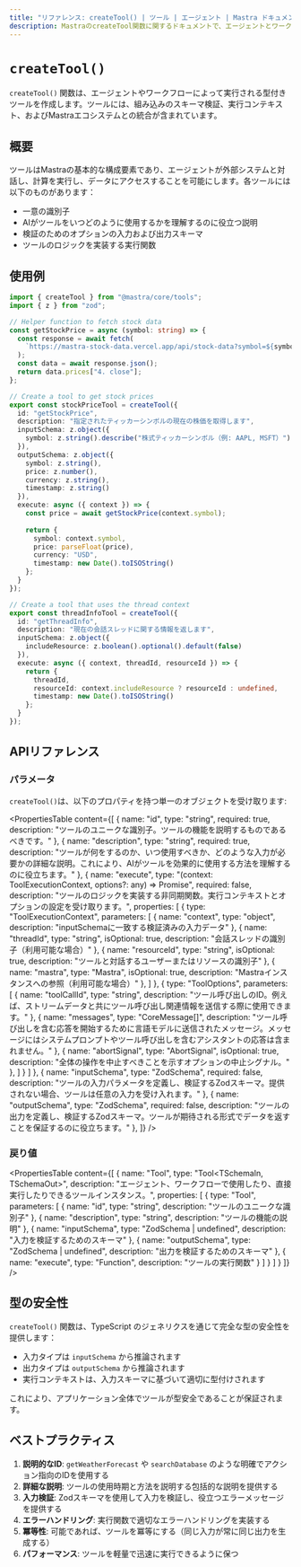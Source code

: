 ```yaml
---
title: "リファレンス: createTool() | ツール | エージェント | Mastra ドキュメント"
description: MastraのcreateTool関数に関するドキュメントで、エージェントとワークフローのためのカスタムツールを作成します。
---
```


# `createTool()`

`createTool()` 関数は、エージェントやワークフローによって実行される型付きツールを作成します。ツールには、組み込みのスキーマ検証、実行コンテキスト、およびMastraエコシステムとの統合が含まれています。

## 概要

ツールはMastraの基本的な構成要素であり、エージェントが外部システムと対話し、計算を実行し、データにアクセスすることを可能にします。各ツールには以下のものがあります：

- 一意の識別子
- AIがツールをいつどのように使用するかを理解するのに役立つ説明
- 検証のためのオプションの入力および出力スキーマ
- ツールのロジックを実装する実行関数

## 使用例

```ts filename="src/tools/stock-tools.ts" showLineNumbers copy
import { createTool } from "@mastra/core/tools";
import { z } from "zod";

// Helper function to fetch stock data
const getStockPrice = async (symbol: string) => {
  const response = await fetch(
    `https://mastra-stock-data.vercel.app/api/stock-data?symbol=${symbol}`
  );
  const data = await response.json();
  return data.prices["4. close"];
};

// Create a tool to get stock prices
export const stockPriceTool = createTool({
  id: "getStockPrice",
  description: "指定されたティッカーシンボルの現在の株価を取得します",
  inputSchema: z.object({
    symbol: z.string().describe("株式ティッカーシンボル（例: AAPL, MSFT）")
  }),
  outputSchema: z.object({
    symbol: z.string(),
    price: z.number(),
    currency: z.string(),
    timestamp: z.string()
  }),
  execute: async ({ context }) => {
    const price = await getStockPrice(context.symbol);
    
    return {
      symbol: context.symbol,
      price: parseFloat(price),
      currency: "USD",
      timestamp: new Date().toISOString()
    };
  }
});

// Create a tool that uses the thread context
export const threadInfoTool = createTool({
  id: "getThreadInfo",
  description: "現在の会話スレッドに関する情報を返します",
  inputSchema: z.object({
    includeResource: z.boolean().optional().default(false)
  }),
  execute: async ({ context, threadId, resourceId }) => {
    return {
      threadId,
      resourceId: context.includeResource ? resourceId : undefined,
      timestamp: new Date().toISOString()
    };
  }
});
```

## APIリファレンス

### パラメータ

`createTool()`は、以下のプロパティを持つ単一のオブジェクトを受け取ります:

<PropertiesTable
  content={[
    {
      name: "id",
      type: "string",
      required: true,
      description: "ツールのユニークな識別子。ツールの機能を説明するものであるべきです。"
    },
    {
      name: "description",
      type: "string",
      required: true,
      description: "ツールが何をするのか、いつ使用すべきか、どのような入力が必要かの詳細な説明。これにより、AIがツールを効果的に使用する方法を理解するのに役立ちます。"
    },
    {
      name: "execute",
      type: "(context: ToolExecutionContext, options?: any) => Promise<any>",
      required: false,
      description: "ツールのロジックを実装する非同期関数。実行コンテキストとオプションの設定を受け取ります。",
      properties: [
        {
          type: "ToolExecutionContext",
          parameters: [
            {
              name: "context",
              type: "object",
              description: "inputSchemaに一致する検証済みの入力データ"
            },
            {
              name: "threadId",
              type: "string",
              isOptional: true,
              description: "会話スレッドの識別子（利用可能な場合）"
            },
            {
              name: "resourceId",
              type: "string",
              isOptional: true,
              description: "ツールと対話するユーザーまたはリソースの識別子"
            },
            {
              name: "mastra",
              type: "Mastra",
              isOptional: true,
              description: "Mastraインスタンスへの参照（利用可能な場合）"
            },
          ]
        },
        {
          type: "ToolOptions",
          parameters: [
            {
              name: "toolCallId",
              type: "string",
              description: "ツール呼び出しのID。例えば、ストリームデータと共にツール呼び出し関連情報を送信する際に使用できます。"
            },
            {
              name: "messages",
              type: "CoreMessage[]",
              description: "ツール呼び出しを含む応答を開始するために言語モデルに送信されたメッセージ。メッセージにはシステムプロンプトやツール呼び出しを含むアシスタントの応答は含まれません。"
            },
            {
              name: "abortSignal",
              type: "AbortSignal",
              isOptional: true,
              description: "全体の操作を中止すべきことを示すオプションの中止シグナル。"
            },
          ]
        }
      ]
    },
    {
      name: "inputSchema",
      type: "ZodSchema",
      required: false,
      description: "ツールの入力パラメータを定義し、検証するZodスキーマ。提供されない場合、ツールは任意の入力を受け入れます。"
    },
    {
      name: "outputSchema",
      type: "ZodSchema",
      required: false,
      description: "ツールの出力を定義し、検証するZodスキーマ。ツールが期待される形式でデータを返すことを保証するのに役立ちます。"
    },
  ]}
/>

### 戻り値

<PropertiesTable
  content={[
    {
      name: "Tool",
      type: "Tool<TSchemaIn, TSchemaOut>",
      description: "エージェント、ワークフローで使用したり、直接実行したりできるツールインスタンス。",
      properties: [
        {
          type: "Tool",
          parameters: [
            {
              name: "id",
              type: "string",
              description: "ツールのユニークな識別子"
            },
            {
              name: "description",
              type: "string",
              description: "ツールの機能の説明"
            },
            {
              name: "inputSchema",
              type: "ZodSchema | undefined",
              description: "入力を検証するためのスキーマ"
            },
            {
              name: "outputSchema",
              type: "ZodSchema | undefined",
              description: "出力を検証するためのスキーマ"
            },
            {
              name: "execute",
              type: "Function",
              description: "ツールの実行関数"
            }
          ]
        }
      ]
    }
  ]}
/>

## 型の安全性

`createTool()` 関数は、TypeScript のジェネリクスを通じて完全な型の安全性を提供します：

- 入力タイプは `inputSchema` から推論されます
- 出力タイプは `outputSchema` から推論されます
- 実行コンテキストは、入力スキーマに基づいて適切に型付けされます

これにより、アプリケーション全体でツールが型安全であることが保証されます。

## ベストプラクティス

1. **説明的なID**: `getWeatherForecast` や `searchDatabase` のような明確でアクション指向のIDを使用する
2. **詳細な説明**: ツールの使用時期と方法を説明する包括的な説明を提供する
3. **入力検証**: Zodスキーマを使用して入力を検証し、役立つエラーメッセージを提供する
4. **エラーハンドリング**: 実行関数で適切なエラーハンドリングを実装する
5. **冪等性**: 可能であれば、ツールを冪等にする（同じ入力が常に同じ出力を生成する）
6. **パフォーマンス**: ツールを軽量で迅速に実行できるように保つ
